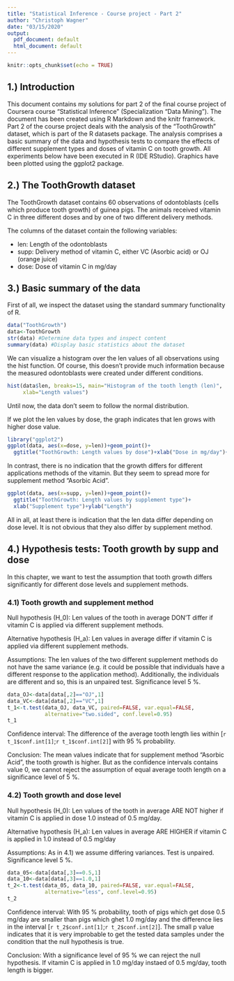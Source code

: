 ```yaml
---
title: "Statistical Inference - Course project - Part 2"
author: "Christoph Wagner"
date: "03/15/2020"
output:
  pdf_document: default
  html_document: default
---
```


```r
knitr::opts_chunk$set(echo = TRUE)
```

## 1.) Introduction

This document contains my solutions for part 2 of the final course project of Coursera course "Statistical Inference" (Specialization "Data Mining"). The document has been created using R Markdown and the knitr framework. 
Part 2 of the course project deals with the analysis of the "ToothGrowth" dataset, which is part of the R datasets package. 
The analysis comprises a basic summary of the data and hypothesis tests to compare the effects of different supplement types and doses of vitamin C on tooth growth.
All experiments below have been executed in R (IDE RStudio). Graphics have been plotted using the ggplot2 package. 

## 2.) The ToothGrowth dataset
The ToothGrowth dataset contains 60 observations of odontoblasts (cells which produce tooth growth) of guinea pigs. The animals received vitamin C in three different doses and by one of two different delivery methods. 

The columns of the dataset contain the following variables:

* len: Length of the odontoblasts
* supp: Delivery method of vitamin C, either VC (Asorbic acid) or OJ (orange juice)
* dose: Dose of vitamin C in mg/day

## 3.) Basic summary of the data

First of all, we inspect the dataset using the standard summary functionality of R.
```r
data("ToothGrowth")
data<-ToothGrowth 
str(data) #Determine data types and inspect content
summary(data) #Display basic statistics about the dataset
```

We can visualize a histogram over the len values of all observations using the hist function. Of course, this doesn't provide much information because the measured odontoblasts were created under different conditions. 

```r
hist(data$len, breaks=15, main="Histogram of the tooth length (len)", 
     xlab="Length values")
```

Until now, the data don't seem to follow the normal distribution.

If we plot the len values by dose, the graph indicates that len grows with higher dose value.

```r
library("ggplot2")
ggplot(data, aes(x=dose, y=len))+geom_point()+
  ggtitle("ToothGrowth: Length values by dose")+xlab("Dose in mg/day")+ylab("Length")
```

In contrast, there is no indication that the growth differs for different applications methods of the vitamin. But they seem to spread more for supplement method "Asorbic Acid".

```r
ggplot(data, aes(x=supp, y=len))+geom_point()+
  ggtitle("ToothGrowth: Length values by supplement type")+
  xlab("Supplement type")+ylab("Length")
```

All in all, at least there is indication that the len data differ depending on dose level. 
It is not obvious that they also differ by supplement method.


## 4.) Hypothesis tests: Tooth growth by supp and dose

In this chapter, we want to test the assumption that tooth growth differs significantly for different dose levels and supplement methods. 

### 4.1) Tooth growth and supplement method

Null hypothesis (H_0): Len values of the tooth in average DON'T differ if vitamin C is applied via different supplement methods.

Alternative hypothesis (H_a): Len values in average differ if vitamin C is applied via different supplement methods.

Assumptions: The len values of the two different supplement methods do not have the same variance (e.g. it could be possible that individuals have a different response to the application method). Additionally, the individuals are different and so, this is an unpaired test. Significance level 5 %.

```r
data_OJ<-data[data[,2]=="OJ",1]
data_VC<-data[data[,2]=="VC",1]
t_1<-t.test(data_OJ, data_VC, paired=FALSE, var.equal=FALSE, 
            alternative="two.sided", conf.level=0.95)
t_1
```

Confidence interval: The difference of the average tooth length lies within [`r t_1$conf.int[1]`;`r t_1$conf.int[2]`] with 95 % probability.

Conclusion:
The mean values indicate that for supplement method "Asorbic Acid", the tooth growth is higher. But as the confidence intervals contains value 0, we cannot reject the assumption of equal average tooth length on a significance level of 5 %.

### 4.2) Tooth growth and dose level

Null hypothesis (H_0): Len values of the tooth in average ARE NOT higher if vitamin C is applied in dose 1.0 instead of 0.5 mg/day.

Alternative hypothesis (H_a): Len values in average ARE HIGHER if vitamin C is applied in 1.0 instead of 0.5 mg/day

Assumptions: As in 4.1) we assume differing variances. Test is unpaired. Significance level 5 %.

```r
data_05<-data[data[,3]==0.5,1]
data_10<-data[data[,3]==1.0,1]
t_2<-t.test(data_05, data_10, paired=FALSE, var.equal=FALSE, 
            alternative="less", conf.level=0.95)
t_2
```

Confidence interval: With 95 % probability, tooth of pigs which get dose 0.5 mg/day are smaller than pigs which ghet 1.0 mg/day and the difference lies in the interval [`r t_2$conf.int[1]`;`r t_2$conf.int[2]`]. The small p value indicates that it is very improbable to get the tested data samples under the condition that the null hypothesis is true. 

Conclusion:
With a significance level of 95 % we can reject the null hypothesis. If vitamin C is applied in 1.0 mg/day instaed of 0.5 mg/day, tooth length is bigger. 
  

